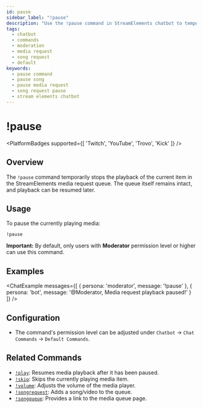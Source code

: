 ```yaml
---
id: pause
sidebar_label: "!pause"
description: "Use the !pause command in StreamElements chatbot to temporarily stop the media request playback without clearing the queue."
tags:
  - chatbot
  - commands
  - moderation
  - media request
  - song request
  - default
keywords:
  - pause command
  - pause song
  - pause media request
  - song request pause
  - stream elements chatbot
---
```



# !pause

<PlatformBadges supported={[ 'Twitch', 'YouTube', 'Trovo', 'Kick' ]} />

## Overview

The `!pause` command temporarily stops the playback of the current item in the StreamElements media request queue. The queue itself remains intact, and playback can be resumed later.

## Usage

To pause the currently playing media:

```streamelements
!pause
```

**Important:** By default, only users with **Moderator** permission level or higher can use this command.

## Examples

<ChatExample messages={[
  { persona: 'moderator', message: '!pause' },
  { persona: 'bot', message: '@Moderator, Media request playback paused!' }
]} />

## Configuration

*   The command's permission level can be adjusted under `Chatbot` -> `Chat Commands` -> `Default Commands`.

## Related Commands

*   [`!play`](play.mdx): Resumes media playback after it has been paused.
*   [`!skip`](skip.mdx): Skips the currently playing media item.
*   [`!volume`](volume.mdx): Adjusts the volume of the media player.
*   [`!songrequest`](songrequest.mdx): Adds a song/video to the queue.
*   [`!songqueue`](songqueue.mdx): Provides a link to the media queue page.
